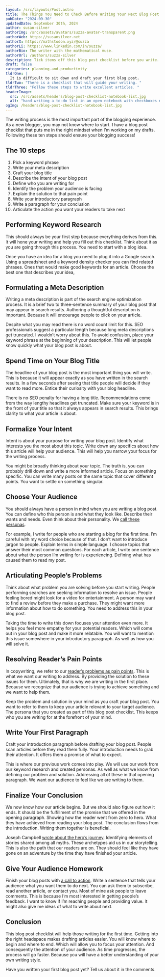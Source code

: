 ```yaml
---
layout: /src/layouts/Post.astro
title: The Things You Need to Check Before Writing Your Next Blog Post
pubDate: "2024-09-30"
updatedDate: September 30th, 2024
author: susan-silver
authorImg: /src/assets/avatars/suzza-avatar-transparent.png
authorWeb: https://susansilver.net
authorX: https://mathstodon.xyz/@suzza
authorLi: https://www.linkedin.com/in/suzza/
authorBio: The writer with the mathematical muse.
authorUrl: /authors/suzza-silver
description: Tick items off this blog post checklist before you write. These ten items help you focus your attention on what matters most for your audience. It will put you in the right headspace for authoring that next article.
draft: false
categories: planning-and-productivity
tldrOne: |
  It is difficult to sit down and draft your first blog post.
tldrTwo: "There is a checklist that will guide your writing. "
tldrThree: "Follow these steps to write excellent articles. "
headerImage:
  src: /src/assets/headers/blog-post-checklist-notebook-list.jpg
  alt: "hand writing a to-do list in an open notebook with checkboxes next to list items "
ogImg: /headers/blog-post-checklist-notebook-list.jpg
---
```


The writing process is the most important part of the blogging experience. As a new blogger, you may not know where to start. I have a blog post checklist that puts me in the right mindset when I’m working on my drafts. Following these ten steps should ensure your blogging success!

## The 10 steps

1. Pick a keyword phrase
2. Write your meta description
3. Craft your blog title
4. Describe the intent of your blog post
5. Define who you are writing for
6. Identify the problem your audience is facing
7. Explain the solution to that pain point
8. Write your introductory paragraph
9. Write a paragraph for your conclusion
10. Articulate the action you want your readers to take next

## Performing Keyword Research

This should always be your first step because everything derives from this. It will hone your writing and help you fill out this checklist. Think about it as you are going through this process. You need to start with a blog idea.

Once you have an idea for a blog you need to plug it into a Google search. Using a spreadsheet and a keyword density checker you can find related phrases. Ones that would make good keywords for an article. Choose the best one that describes your idea,

## Formulating a Meta Description

Writing a meta description is part of the search engine optimization process. It is a brief two to three-sentence summary of your blog post that may appear in search results. Authoring a thoughtful description is important. Because it will encourage people to click on your article.

Despite what you may read there is no word count limit for this. SEO professionals suggest a particular length because long meta descriptions get truncated. I wouldn’t worry about this. To avoid confusion, place your keyword phrase at the beginning of your description. This will let people know quickly what your blog post is about.

## Spend Time on Your Blog Title

The headline of your blog post is the most important thing you will write. This is because it will appear exactly as you have written in the search results. In a few seconds after seeing that title people will decide if they want to read more. Entice their curiosity with your blog headline.

There is no SEO penalty for having a long title. Recommendations come from the way lengthy headlines get truncated. Make sure your keyword is in the front of your title so that it always appears in search results. This brings clarity to what your article is about.

## Formalize Your Intent

Intent is about your purpose for writing your blog post. Identify what interests you the most about this topic. Write down any specifics about how this article will help your audience. This will help you narrow your focus for the writing process.

You might be broadly thinking about your topic. The truth is, you can probably drill down and write a more informed article. Focus on something specific. You can write many posts on the same topic that cover different points. You want to settle on something singular.

## Choose Your Audience

You should always have a person in mind when you are writing a blog post. You can define who this person is and what they look like. Describe their wants and needs. Even think about their personality. We [call these personas](https://blog.hubspot.com/marketing/what-is-persona).

For example, I write for people who are starting a blog for the first time. I’m careful with my word choice because of that. I don’t want to introduce jargon to people. Explain terms in simple language. I choose topics that answer their most common questions. For each article, I write one sentence about what the person I’m writing for is experiencing. Defining what has caused them to read my post.

## Articulating People’s Problems

Think about what problem you are solving before you start writing. People performing searches are seeking information to resolve an issue. People feeling bored might look for a video for entertainment. A person may want to find a review before they make a purchase. They might want more information about how to do something. You need to address this in your blog post.

Taking the time to write this down focuses your attention even more. It helps you feel more empathy for your potential readers. Which will come out in your blog post and make it more relatable. You will want to mention this issue somewhere in your introductory paragraph. As well as how you will solve it.

## Resolving Reader’s Pain Points

In copywriting, we refer to our [reader’s problems as pain points](https://mailchimp.com/resources/what-are-pain-points/). This is what we want our writing to address. By providing the solution to these issues for them. Ultimately, that is why we are writing in the first place. Because we recognize that our audience is trying to achieve something and we want to help them.

Keep the problem and solution in your mind as you craft your blog post. You want to refer to them to keep your article relevant to your target audience. The persona that you created as part of this blog post checklist. This keeps who you are writing for at the forefront of your mind.

## Write Your First Paragraph

Craft your introduction paragraph before drafting your blog post. People scan articles before they read them fully. Your introduction needs to grab their attention. It offers them a promise of what to expect.

This is where our previous work comes into play. We will use our work from our keyword research and created personas. As well as what we know from defining our problem and solution. Addressing all of these in that opening paragraph. We want our audience to feel like we are writing to them.

## Finalize Your Conclusion

We now know how our article begins. But we should also figure out how it ends. It should be the fulfillment of the promise that we offered in the opening paragraph. Showing how the reader went from zero to hero. What they have achieved from reading your blog post. The conclusion flows from the introduction. Writing them together is beneficial.

Joseph Campbell [wrote about the hero’s journey](https://www.jcf.org/learn/joseph-campbell-heros-journey). Identifying elements of stories shared among all myths. These archetypes aid us in our storytelling. This is also the path that our readers are on. They should feel like they have gone on an adventure by the time they have finished your article.

## Give Your Audience Homework

Finish your blog posts with [a call to action](https://www.grammarly.com/blog/call-to-action/). Write a sentence that tells your audience what you want them to do next. You can ask them to subscribe, read another article, or contact you. Most of mine ask people to leave comments. This is because I’m most interested in getting people’s feedback. I want to know if I’m reaching people and providing value. It might also give me ideas of what to write about next.

## Conclusion

This blog post checklist will help those writing for the first time. Getting into the right headspace makes drafting articles easier. You will know where to begin and where to end. Which will allow you to focus your attention. And consequently the attention of your audience. As time progresses, the process will go faster. Because you will have a better understanding of your own writing style.

Have you written your first blog post yet? Tell us about it in the comments.
